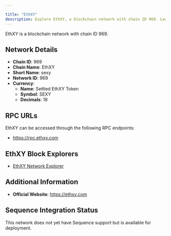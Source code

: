 ```yaml
---

title: "EthXY"
description: Explore EthXY, a blockchain network with chain ID 969. Learn about its native currency, Settled EthXY Token, and how to interact with the network.
---
```




EthXY is a blockchain network with chain ID 969.

## Network Details

- **Chain ID**: 969
- **Chain Name**: EthXY
- **Short Name**: sexy
- **Network ID**: 969
- **Currency**: 
  - **Name**: Settled EthXY Token
  - **Symbol**: SEXY
  - **Decimals**: 18

## RPC URLs

EthXY can be accessed through the following RPC endpoints:

- https://rpc.ethxy.com

## EthXY Block Explorers

- [EthXY Network Explorer](https://explorer.ethxy.com)

## Additional Information

- **Official Website**: https://ethxy.com

## Sequence Integration Status

This network does not yet have Sequence support but is available for deployment.
